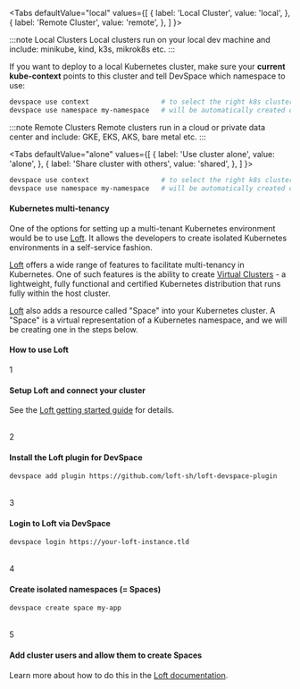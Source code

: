 

<Tabs
  defaultValue="local"
  values={[
    { label: 'Local Cluster', value: 'local', },
    { label: 'Remote Cluster', value: 'remote', },
  ]
}>
<TabItem value="local">

:::note Local Clusters
Local clusters run on your local dev machine and include: minikube, kind, k3s, mikrok8s etc.
:::

If you want to deploy to a local Kubernetes cluster, make sure your **current kube-context** points to this cluster and tell DevSpace which namespace to use:

```bash
devspace use context                  # to select the right k8s cluster
devspace use namespace my-namespace   # will be automatically created during deployment
```

<FragmentTipUseNamespace/>

</TabItem>
<TabItem value="remote">

:::note Remote Clusters
Remote clusters run in a cloud or private data center and include: GKE, EKS, AKS, bare metal etc.
:::

<Tabs
  defaultValue="alone"
  values={[
    { label: 'Use cluster alone', value: 'alone', },
    { label: 'Share cluster with others', value: 'shared', },
  ]
}>
<TabItem value="alone">

```bash
devspace use context                  # to select the right k8s cluster
devspace use namespace my-namespace   # will be automatically created during deployment
```

<FragmentTipUseNamespace/>

</TabItem>
<TabItem value="shared">

#### Kubernetes multi-tenancy

One of the options for setting up a multi-tenant Kubernetes environment would be to use [Loft](https://loft.sh/).
It allows the developers to create isolated Kubernetes environments in a self-service fashion.

[Loft](https://loft.sh/) offers a wide range of features to facilitate multi-tenancy in Kubernetes. One of such features is the ability to create [Virtual Clusters](https://loft.sh/features/virtual-kubernetes-clusters) - a lightweight, fully functional and certified Kubernetes distribution that runs fully within the host cluster. 

[Loft](https://loft.sh/) also adds a resource called "Space" into your Kubernetes cluster. A "Space" is a virtual representation of a Kubernetes namespace, and we will be creating one in the steps below.


#### How to use Loft

<Step>1</Step>

#### Setup Loft and connect your cluster

See the [Loft getting started guide](https://loft.sh/docs/getting-started/setup) for details.

<br/>
<Step>2</Step>

#### Install the Loft plugin for DevSpace

```bash
devspace add plugin https://github.com/loft-sh/loft-devspace-plugin
```

<br/>
<Step>3</Step>

#### Login to Loft via DevSpace

```bash
devspace login https://your-loft-instance.tld
```

<br/>
<Step>4</Step>

#### Create isolated namespaces (= Spaces)

```bash
devspace create space my-app
```

<FragmentNoteCreateSpace/>

<br/>
<Step>5</Step>

#### Add cluster users and allow them to create Spaces

Learn more about how to do this in the [Loft documentation](https://loft.sh/docs/getting-started/cluster-accounts).

</TabItem>
</Tabs>

</TabItem>
</Tabs>
